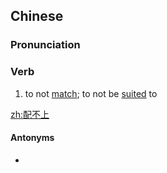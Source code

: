 ==Chinese==
{{zh-forms}}

===Pronunciation===
{{zh-pron
|m=pèibushàng
|cat=v
}}

===Verb===
{{zh-verb}}

# to not [[match]]; to not be [[suited]] to {{gloss|someone}}
#: {{zh-x|他 配不{bu}上 你。|''He is '''not good enough''' for you.''}}

[[zh:配不上]]

====Antonyms====
* {{zh-l|配得上}}
